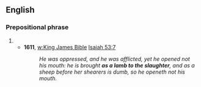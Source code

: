 ==English==

===Prepositional phrase===
{{infl|en|prepositional phrase|head=[[as]] [[a]] [[lamb]] [[to]] [[the]] [[slaughter]]|-}}

# {{alternative form of|like a lamb to the slaughter}}
#* '''1611''', [[w:King James Bible]] [[s:Bible (King James)/Isaiah|Isaiah 53:7]]
#*: ''He was oppressed, and he was afflicted, yet he opened not his mouth: he is brought '''as a lamb to the slaughter''', and as a sheep before her shearers is dumb, so he openeth not his mouth.''